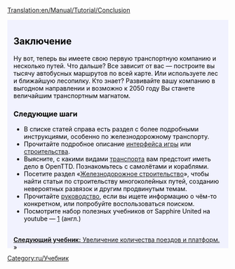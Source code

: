 [[Translation:en/Manual/Tutorial/Conclusion]]

{{en/Tabs|5|5
|Учебник/Ru|1. Начало игры<!--
-->|Учебник/Автобусы/Ru|2. Автобусы<!--
-->|Учебник/Поезда/Ru|3. Поезда<!--
-->|Учебник/Самолёты/Ru|4. Самолёты<!--
-->|Учебник/Заключение/Ru|5. Заключение}}
<div style="padding:.5em 1em 1em 1em; border-top:none; background-color:#f1f2fe; color:#000;">
{{ru/Учебник}}
==Заключение==
Ну вот, теперь вы имеете свою первую транспортную компанию и несколько путей. Что дальше? Все зависит от вас — построите вы тысячу автобусных маршрутов по всей карте. Или используете лес и ближайшую лесопилку. Кто знает? Развивайте вашу компанию в выгодном направлении и возможно к 2050 году Вы станете величайшим транспортным магнатом.

===Следующие шаги===
* В списке статей справа есть раздел с более подробными инструкциями, особенно по железнодорожному транспорту.
* Прочитайте подробное описание [[ru/Manual/Интерфейс игры|интерфейса игры]] или [[ru/Manual/Строительство|строительства]].
* Выясните, с какими видами [[ru/Manual/Base Set/Vehicles/Транспорт|транспорта]] вам предстоит иметь дело в OpenTTD. Познакомьтесь с самолётами и кораблями.
* Посетите раздел «[[ru/Manual/Железнодорожное строительство|Железнодорожное строительство]]», чтобы найти статьи по строительству многоколейных путей, созданию невероятных развязок и другим продвинутым темам.
* Прочитайте [[ru/Manual/OpenTTD|руководство]], если вы ищете информацию о чём-то конкретном, или попробуйте воспользоваться поиском.
* Посмотрите набор полезных учебников от Sapphire United на youtube — [http://www.youtube.com/watch?v=KAriYewKvj8&feature=PlayList&p=C168C0CB0588B9A0&index=0&playnext=1] (англ.)

<br style="clear:both;">
<span style="float: right">[[ru/Manual/Учебник/Две платформы|'''Следующий учебник:''' Увеличение количества поездов и платформ.]] »</span>
</div>
[[Category:ru/Учебник]]